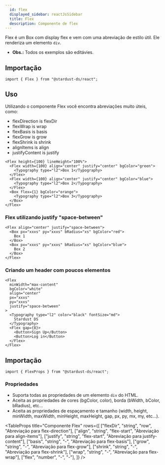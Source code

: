 ```yaml
---
  id: flex
  displayed_sidebar: reactJsSidebar
  title: Flex
  description: Componente de flex
---
```



Flex é um Box com display flex e vem com uma abreviação de estilo útil. Ele renderiza um elemento `div`.

- **Obs.:** Todos os exemplos são editávies.

<Tabs groupId='flex-component'>
<TabItem value='Uso' label='Uso'>

## Importação

```tsx
import { Flex } from "@stardust-ds/react";
```

## Uso

Utilizando o componente Flex você encontra abreviações muito úteis, como:

- flexDirection is flexDir
- flexWrap is wrap
- flexBasis is basis
- flexGrow is grow
- flexShrink is shrink
- alignItems is align
- justifyContent is justify

```tsx live
<Flex height={100} lineHeight="100%">
  <Flex width={100} align="center" justify="center" bgColor="green">
    <Typography type="l2">Box 1</Typography>
  </Flex>
  <Flex width={100} align="center" justify="center" bgColor="blue">
    <Typography type="l2">Box 2</Typography>
  </Flex>
  <Box flex={1} bgColor="orange">
    <Typography type="l2">Box 3</Typography>
  </Box>
</Flex>
```

### Flex utilizando justify "space-between"

```tsx live
<Flex align="center" justify="space-between">
  <Box px="xxxs" py="xxxs" bRadius="xs" bgColor="red">
    Box 1
  </Box>
  <Box px="xxxs" py="xxxs" bRadius="xs" bgColor="blue">
    Box 2
  </Box>
</Flex>
```

### Criando um header com poucos elementos

```tsx live
<Flex
  minWidth="max-content"
  bgColor="white"
  align="center"
  px="xxxs"
  py="xxxs"
  justify="space-between"
>
  <Typography type="l2" color="black" fontSize="md">
    Stardust DS
  </Typography>
  <Flex gap={8}>
    <Button>Sign Up</Button>
    <Button>Log in</Button>
  </Flex>
</Flex>
```

</TabItem>

<TabItem value='Propriedades' label='Propriedades'>

## Importação

```tsx
import { FlexProps } from "@stardust-ds/react";
```

### Propriedades

- Suporta todas as propriedades de um elemento `div` do HTML.
- Aceita as propriedades de cores (bgColor, color), borda (bWidth, bColor, bRadius), etc...
- Aceita as propriedades de espaçamento e tamanho (width, height, minWidth, maxWidth, minHeight, maxHeight, gap, px, py, mx, my, etc...).

<TableProps
  title="Componente Flex"
  rows={[
    ["flexDir", "string", "row", "Abreviação para flex-direction"],
    ["align", "string", "flex-start", "Abreviação para align-items"],
    ["justify", "string", "flex-start", "Abreviação para justify-content"],
    ["basis", "string", "-", "Abreviação para flex-basis"],
    ["grow", "string", "-", "Abreviação para flex-grow"],
    ["shrink", "string", "-", "Abreviação para flex-shrink"],
    ["wrap", "string", "-", "Abreviação para flex-wrap"],
    ["flex", "number", "-", "-"],
  ]}
/>

</TabItem>
</Tabs>
